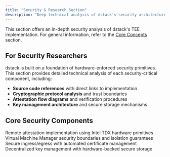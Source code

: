 ```yaml
---
title: "Security & Research Section"
description: "Deep technical analysis of dstack's security architecture for researchers and security engineers"
---
```


This section offers an in-depth security analysis of dstack's TEE implementation. For general information, refer to the [Core Concepts](/docs/concepts/overview) section.

## For Security Researchers

dstack is built on a foundation of hardware-enforced security primitives. This section provides detailed technical analysis of each security-critical component, including:

- **Source code references** with direct links to implementation
- **Cryptographic protocol analysis** and trust boundaries
- **Attestation flow diagrams** and verification procedures
- **Key management architecture** and secure storage mechanisms

## Core Security Components

<CardGroup cols={2}>
  <Card title="TDX Attestation" icon="fingerprint" href="/docs/security-research/tdx-att/tdx-overview">
    Remote attestation implementation using Intel TDX hardware primitives
  </Card>
  <Card title="VMM Security" icon="server" href="/docs/security-research/vmm/vmm-overview">
    Virtual Machine Manager security boundaries and isolation guarantees
  </Card>
  <Card title="Gateway Protection" icon="shield" href="/docs/security-research/gate/gate-overview">
    Secure ingress/egress with automated certificate management
  </Card>
  <Card title="KMS Architecture" icon="key" href="http://localhost:3000/docs/security-research/kms/kms-overview">
    Decentralized key management with hardware-backed secure storage
  </Card>
</CardGroup>